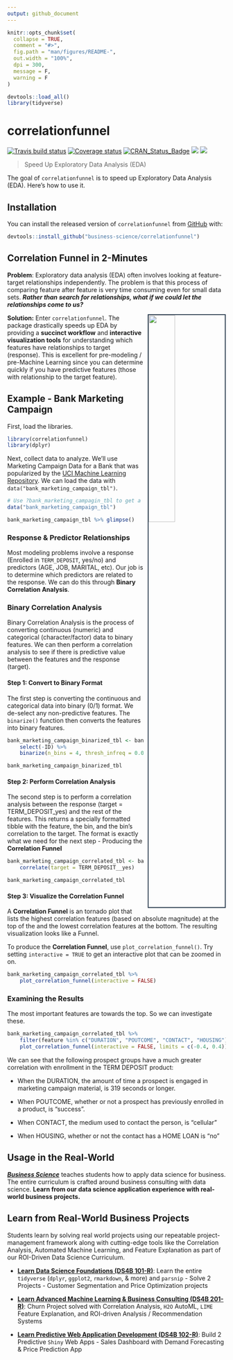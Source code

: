 ```yaml
---
output: github_document
---
```


<!-- README.md is generated from README.Rmd. Please edit that file -->

```r
knitr::opts_chunk$set(
  collapse = TRUE,
  comment = "#>",
  fig.path = "man/figures/README-",
  out.width = "100%",
  dpi = 300,
  message = F,
  warning = F
)

devtools::load_all()
library(tidyverse)
```
# correlationfunnel


[![Travis build status](https://travis-ci.org/business-science/correlationfunnel.svg?branch=master)](https://travis-ci.org/business-science/correlationfunnel)
[![Coverage status](https://codecov.io/gh/business-science/correlationfunnel/branch/master/graph/badge.svg)](https://codecov.io/github/business-science/correlationfunnel?branch=master)
[![CRAN_Status_Badge](http://www.r-pkg.org/badges/version/correlationfunnel)](https://cran.r-project.org/package=correlationfunnel)
![](http://cranlogs.r-pkg.org/badges/correlationfunnel?color=brightgreen)
![](http://cranlogs.r-pkg.org/badges/grand-total/correlationfunnel?color=brightgreen)

> Speed Up Exploratory Data Analysis (EDA)

The goal of `correlationfunnel` is to speed up Exploratory Data Analysis (EDA). Here's how to use it. 

## Installation

You can install the released version of `correlationfunnel` from [GitHub](https://github.com/business-science/) with:

``` r
devtools::install_github("business-science/correlationfunnel")
```

## Correlation Funnel in 2-Minutes 

__Problem__:
Exploratory data analysis (EDA) often involves looking at feature-target relationships independently. The problem is that this process of comparing feature after feature is very time consuming even for small data sets. ___Rather than search for relationships, what if we could let the relationships come to us?___

<img src="man/figures/README-corr_funnel.png" width="35%" align="right" style="border-style: solid; border-width: 2px; border-color: #2c3e50; margin-left: 10px; "/>

__Solution:__ 
Enter `correlationfunnel`. The package drastically speeds up EDA by providing a __succinct workflow__ and __interactive visualization tools__ for understanding which features have relationships to target (response). This is excellent for pre-modeling / pre-Machine Learning since you can determine quickly if you have predictive features (those with relationship to the target feature). 

## Example - Bank Marketing Campaign

First, load the libraries.

```r
library(correlationfunnel)
library(dplyr)
```

Next, collect data to analyze. We'll use Marketing Campaign Data for a Bank that was popularized by the [UCI Machine Learning Repository](https://archive.ics.uci.edu/ml/datasets/Bank+Marketing). We can load the data with `data("bank_marketing_campaign_tbl")`.

```r
# Use ?bank_marketing_campagin_tbl to get a description of the marketing campaign features
data("bank_marketing_campaign_tbl")

bank_marketing_campaign_tbl %>% glimpse()
```

### Response & Predictor Relationships

Most modeling problems involve a response (Enrolled in `TERM_DEPOSIT`, yes/no) and predictors (AGE, JOB, MARITAL, etc). Our job is to determine which predictors are related to the response. We can do this through __Binary Correlation Analysis__.

### Binary Correlation Analysis

Binary Correlation Analysis is the process of converting continuous (numeric) and categorical (character/factor) data to binary features. We can then perform a correlation analysis to see if there is predictive value between the features and the response (target).

#### Step 1: Convert to Binary Format

The first step is converting the continuous and categorical data into binary (0/1) format. We de-select any non-predictive features. The `binarize()` function then converts the features into binary features. 

```r
bank_marketing_campaign_binarized_tbl <- bank_marketing_campaign_tbl %>%
    select(-ID) %>%
    binarize(n_bins = 4, thresh_infreq = 0.01)

bank_marketing_campaign_binarized_tbl
```

#### Step 2: Perform Correlation Analysis

The second step is to perform a correlation analysis between the response (target = TERM_DEPOSIT_yes) and the rest of the features. This returns a specially formatted tibble with the feature, the bin, and the bin's correlation to the target. The format is exactly what we need for the next step - Producing the __Correlation Funnel__

```r
bank_marketing_campaign_correlated_tbl <- bank_marketing_campaign_binarized_tbl %>%
    correlate(target = TERM_DEPOSIT__yes)

bank_marketing_campaign_correlated_tbl
```

#### Step 3: Visualize the Correlation Funnel

A __Correlation Funnel__ is an tornado plot that lists the highest correlation features (based on absolute magnitude) at the top of the and the lowest correlation features at the bottom. The resulting visualization looks like a Funnel. 

To produce the __Correlation Funnel__, use `plot_correlation_funnel()`. Try setting `interactive = TRUE` to get an interactive plot that can be zoomed in on.

```r
bank_marketing_campaign_correlated_tbl %>%
    plot_correlation_funnel(interactive = FALSE)
```


### Examining the Results

The most important features are towards the top. So we can investigate these.

```r
bank_marketing_campaign_correlated_tbl %>%
    filter(feature %in% c("DURATION", "POUTCOME", "CONTACT", "HOUSING")) %>%
    plot_correlation_funnel(interactive = FALSE, limits = c(-0.4, 0.4))
```

We can see that the following prospect groups have a much greater correlation with enrollment in the TERM DEPOSIT product:

- When the DURATION, the amount of time a prospect is engaged in marketing campaign material, is 319 seconds or longer.

- When POUTCOME, whether or not a prospect has previously enrolled in a product, is "success".

- When CONTACT, the medium used to contact the person, is "cellular"

- When HOUSING, whether or not the contact has a HOME LOAN is "no"

## Usage in the Real-World

[___Business Science___](https://www.business-science.io/) teaches students how to apply data science for business. The entire curriculum is crafted around business consulting with data science. __Learn from our data science application experience with real-world business projects.__

   

## Learn from Real-World Business Projects

Students learn by solving real world projects using our repeatable project-management framework along with cutting-edge tools like the Correlation Analysis, Automated Machine Learning, and Feature Explanation as part of our ROI-Driven Data Science Curriculum.

- [__Learn Data Science Foundations (DS4B 101-R)__](https://university.business-science.io/p/ds4b-101-r-business-analysis-r): Learn the entire `tidyverse` (`dplyr`, `ggplot2`, `rmarkdown`, &amp; more) and `parsnip` - Solve 2 Projects - Customer Segmentation and Price Optimization projects

- [__Learn Advanced Machine Learning &amp; Business Consulting (DS4B 201-R)__](https://university.business-science.io/p/hr201-using-machine-learning-h2o-lime-to-predict-employee-turnover/): Churn Project solved with Correlation Analysis, `H2O` AutoML, `LIME` Feature Explanation, and ROI-driven Analysis / Recommendation Systems

- [__Learn Predictive Web Application Development (DS4B 102-R)__](https://university.business-science.io/p/ds4b-102-r-shiny-web-application-business-level-1/): Build 2 Predictive `Shiny` Web Apps - Sales Dashboard with Demand Forecasting &amp; Price Prediction App
